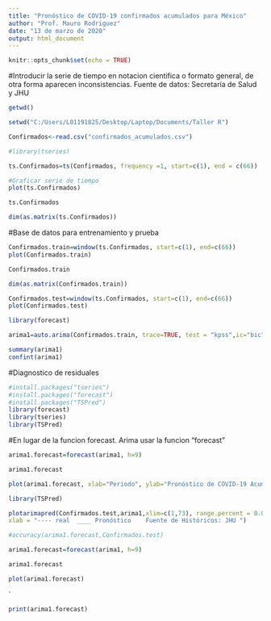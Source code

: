 ---
title: "Pronóstico de COVID-19 confirmados acumulados para México"
author: "Prof. Mauro Rodriguez"
date: "13 de marzo de 2020"
output: html_document
---

```{r setup, include=FALSE}
knitr::opts_chunk$set(echo = TRUE)
```

#Introducir la serie de tiempo  en notacion cientifica o formato general, de otra forma aparecen inconsistencias. Fuente de datos: Secretaría de Salud y JHU

```{r}
getwd()
```


```{r}

setwd("C:/Users/L01191825/Desktop/Laptop/Documents/Taller R")

Confirmados<-read.csv("confirmados_acumulados.csv")


```



```{r}
#library(tseries)
```

```{r}
ts.Confirmados=ts(Confirmados, frequency =1, start=c(1), end = c(66))

```



```{r}
#Graficar serie de tiempo
plot(ts.Confirmados)

```
```{r}
ts.Confirmados
```


```{r}
dim(as.matrix(ts.Confirmados))
```
#Base de datos para entrenamiento y prueba

```{r}
Confirmados.train=window(ts.Confirmados, start=c(1), end=c(66))
plot(Confirmados.train)

```

```{r}
Confirmados.train
```


```{r}
dim(as.matrix(Confirmados.train))
```

```{r}
Confirmados.test=window(ts.Confirmados, start=c(1), end=c(66))
plot(Confirmados.test)
```

```{r}
library(forecast)

arima1=auto.arima(Confirmados.train, trace=TRUE, test = "kpss",ic="bic" )
```

```{r}
summary(arima1)
confint(arima1)
```

#Diagnostico de residuales

```{r}
#install.packages("tseries")
#install.packages("forecast")
#install.packages("TSPred")
library(forecast)
library(tseries)
library(TSPred)
```

#En lugar de la funcion forecast. Arima usar la funcion "forecast"

```{r}
arima1.forecast=forecast(arima1, h=9)

arima1.forecast
```


```{r}
plot(arima1.forecast, xlab="Periodo", ylab="Pronóstico de COVID-19 Acumulados Mexico))")
```

```{r}
library(TSPred)
```


```{r}

plotarimapred(Confirmados.test,arima1,xlim=c(1,73), range.percent = 0.06, ylab = "Infectados acumulados COVID-19 México",
xlab = "---- real  ____ Pronóstico    Fuente de Históricos: JHU ")

```

```{r}
#accuracy(arima1.forecast,Confirmados.test)

```


```{r}
arima1.forecast=forecast(arima1, h=9)

arima1.forecast
```

```{r}
plot(arima1.forecast)
```

`
```{r}
print(arima1.forecast)
```


